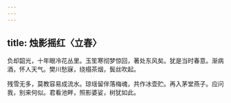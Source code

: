 ```yaml
---
---
---
```

title: 烛影摇红〈立春〉
---



负却韶光，十年眼冷花丛里。玉笙寒彻梦惊回，著处东风矣。犹是当时春意。渐病酒，怀人天气。樊川愁寐，绕榻茶烟，鬓丝吹起。

残雪无多，莫教容易成流水。琼瑶留伴落梅魂，共作冰壶贮。再入茅堂燕子。应问我，别来何似。君看池畔，照影婆娑，树犹如此。
